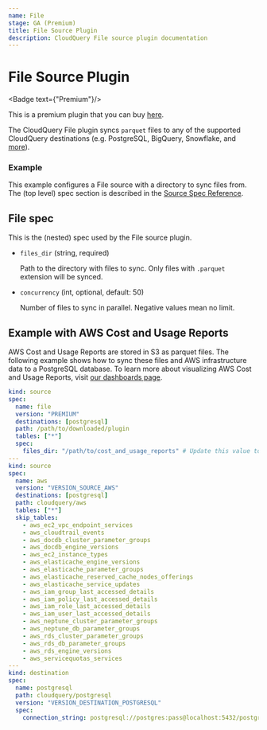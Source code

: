 ```yaml
---
name: File
stage: GA (Premium)
title: File Source Plugin
description: CloudQuery File source plugin documentation
---
```

# File Source Plugin


<Badge text={"Premium"}/>

This is a premium plugin that you can buy [here](/integrations/file).

The CloudQuery File plugin syncs `parquet` files to any of the supported CloudQuery destinations (e.g. PostgreSQL, BigQuery, Snowflake, and [more](/docs/plugins/destinations/overview)).

### Example

This example configures a File source with a directory to sync files from. The (top level) spec section is described in the [Source Spec Reference](/docs/reference/source-spec).

<Configuration/>

## File spec

This is the (nested) spec used by the File source plugin.

- `files_dir` (string, required)

  Path to the directory with files to sync. Only files with `.parquet` extension will be synced.

- `concurrency` (int, optional, default: 50)

  Number of files to sync in parallel. Negative values mean no limit.

## Example with AWS Cost and Usage Reports

AWS Cost and Usage Reports are stored in S3 as parquet files. The following example shows how to sync these files and AWS infrastructure data to a PostgreSQL database.
To learn more about visualizing AWS Cost and Usage Reports, visit [our dashboards page](/docs/core-concepts/dashboards#cost-optimization).

```yaml
kind: source
spec:
  name: file
  version: "PREMIUM"
  destinations: [postgresql]
  path: /path/to/downloaded/plugin
  tables: ["*"]
  spec:
    files_dir: "/path/to/cost_and_usage_reports" # Update this value to the local directory with your AWS Cost and Usage Reports
---
kind: source
spec:
  name: aws
  version: "VERSION_SOURCE_AWS"
  destinations: [postgresql]
  path: cloudquery/aws
  tables: ["*"]
  skip_tables:
    - aws_ec2_vpc_endpoint_services 
    - aws_cloudtrail_events
    - aws_docdb_cluster_parameter_groups
    - aws_docdb_engine_versions
    - aws_ec2_instance_types
    - aws_elasticache_engine_versions
    - aws_elasticache_parameter_groups
    - aws_elasticache_reserved_cache_nodes_offerings
    - aws_elasticache_service_updates
    - aws_iam_group_last_accessed_details
    - aws_iam_policy_last_accessed_details
    - aws_iam_role_last_accessed_details
    - aws_iam_user_last_accessed_details
    - aws_neptune_cluster_parameter_groups
    - aws_neptune_db_parameter_groups
    - aws_rds_cluster_parameter_groups
    - aws_rds_db_parameter_groups
    - aws_rds_engine_versions
    - aws_servicequotas_services
---
kind: destination
spec:
  name: postgresql
  path: cloudquery/postgresql
  version: "VERSION_DESTINATION_POSTGRESQL"
  spec:
    connection_string: postgresql://postgres:pass@localhost:5432/postgres
```